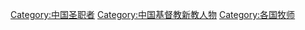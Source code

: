 [[Category:中国圣职者|Category:中国圣职者]]
[[Category:中国基督教新教人物|Category:中国基督教新教人物]]
[[Category:各国牧师|Category:各国牧师]]